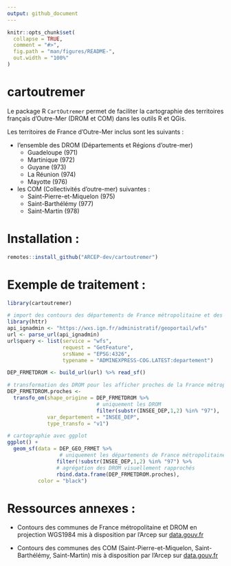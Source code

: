 ```yaml
---
output: github_document
---
```


<!-- README.md is generated from README.Rmd. Please edit that file -->

```r
knitr::opts_chunk$set(
  collapse = TRUE,
  comment = "#>",
  fig.path = "man/figures/README-",
  out.width = "100%"
)
```

# cartoutremer

<!-- badges: start -->
<!-- badges: end -->

Le package R `CartOutremer` permet de faciliter la cartographie des territoires français d'Outre-Mer (DROM et COM) dans les outils R et QGis.

Les territoires de France d'Outre-Mer inclus sont les suivants :

- l'ensemble des DROM (Départements et Régions d'outre-mer)
  * Guadeloupe (971)
  * Martinique (972)
  * Guyane (973)
  * La Réunion (974)
  * Mayotte (976)
- les COM (Collectivités d'outre-mer) suivantes :
  * Saint-Pierre-et-Miquelon (975)
  * Saint-Barthélémy (977)
  * Saint-Martin (978)
  

# Installation :  
  
```r
remotes::install_github("ARCEP-dev/cartoutremer")

```


# Exemple de traitement :

```r

library(cartoutremer)

# import des contours des départements de France métropolitaine et des DROM en projection WGS1984 via l'API IGN 
library(httr)
api_ignadmin <- "https://wxs.ign.fr/administratif/geoportail/wfs"
url <- parse_url(api_ignadmin)
url$query <- list(service = "wfs",
                  request = "GetFeature",
                  srsName = "EPSG:4326",
                  typename = "ADMINEXPRESS-COG.LATEST:departement")

DEP_FRMETDROM <- build_url(url) %>% read_sf()

# transformation des DROM pour les afficher proches de la France métropolitaine
DEP_FRMETDROM.proches <-
  transfo_om(shape_origine = DEP_FRMETDROM %>%
                             # uniquement les DROM
                             filter(substr(INSEE_DEP,1,2) %in% "97"),
             var_departement = "INSEE_DEP",
             type_transfo = "v1")

# cartographie avec ggplot 
ggplot() +
  geom_sf(data = DEP_GEO_FRMET %>%
                 # uniquement les départements de France métropolitaine
                filter(!substr(INSEE_DEP,1,2) %in% "97") %>%
                # agrégation des DROM visuellement rapprochés
                rbind.data.frame(DEP_FRMETDROM.proches),
          color = "black")

```


# Ressources annexes :

* Contours des communes de France métropolitaine et DROM en projection WGS1984 mis à disposition par l'Arcep sur [data.gouv.fr](https://www.data.gouv.fr/fr/datasets/contours-communes-france-administrative-format-admin-express-avec-arrondissements/)

* Contours des communes des COM (Saint-Pierre-et-Miquelon, Saint-Barthélémy, Saint-Martin) mis à disposition par l'Arcep sur [data.gouv.fr](https://www.data.gouv.fr/fr/datasets/decoupage-administratif-des-com-st-martin-et-st-barthelemy-et-com-saint-pierre-et-miquelon-format-admin-express/)



